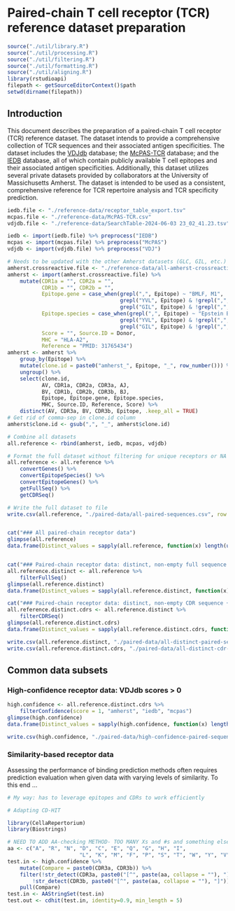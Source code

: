 

# Paired-chain T cell receptor (TCR) reference dataset preparation

```r
source("./util/library.R")
source("./util/processing.R")
source("./util/filtering.R")
source("./util/formatting.R")
source("./util/aligning.R")
library(rstudioapi)
filepath <- getSourceEditorContext()$path
setwd(dirname(filepath))
```

## Introduction

This document describes the preparation of a paired-chain T cell receptor (TCR) reference dataset. The dataset intends to provide a comprehensive collection of TCR sequences and their associated antigen specificities. The dataset includes the [VDJdb](https://vdjdb.cdr3.net/) database; the [McPAS-TCR](https://friedmanlab.weizmann.ac.il/McPAS-TCR/) database; and the [IEDB](https://www.iedb.org/) database, all of which contain publicly available T cell epitopes and their associated antigen specificities. Additionally, this dataset utilizes several private datasets provided by collaborators at the University of Massichusetts Amherst. The dataset is intended to be used as a consistent, comprehensive reference for TCR repertoire analysis and TCR specificity prediction.

``` r

iedb.file <- "./reference-data/receptor_table_export.tsv"
mcpas.file <- "./reference-data/McPAS-TCR.csv"
vdjdb.file <- "./reference-data/SearchTable-2024-06-03 23_02_41.23.tsv"

iedb <- import(iedb.file) %>% preprocess("IEDB")
mcpas <- import(mcpas.file) %>% preprocess("McPAS")
vdjdb <- import(vdjdb.file) %>% preprocess("VDJ")

# Needs to be updated with the other Amherst datasets (GLC, GIL, etc.)
amherst.crossreactive.file <- "./reference-data/all-amherst-crossreactive.csv"
amherst <- import(amherst.crossreactive.file) %>%
    mutate(CDR1a = "", CDR2a = "",
           CDR1b = "", CDR2b = "",
           Epitope.gene = case_when(grepl(",", Epitope) ~ "BMLF, M1",
                                    grepl("YVL", Epitope) & !grepl(",", Epitope) ~ "BMLF",
                                    grepl("GIL", Epitope) & !grepl(",", Epitope) ~ "M1"),
           Epitope.species = case_when(grepl(",", Epitope) ~ "Epstein Barr virus (EBV), Influenza A",
                                    grepl("YVL", Epitope) & !grepl(",", Epitope) ~ "Epstein Barr virus (EBV)",
                                    grepl("GIL", Epitope) & !grepl(",", Epitope) ~ "Influenza A"),
           Score = "", Source.ID = Donor,
           MHC = "HLA-A2",
           Reference = "PMID: 31765434") 
amherst <- amherst %>%
    group_by(Epitope) %>%
    mutate(clone.id = paste0("amherst_", Epitope, "_", row_number())) %>% 
    ungroup() %>% 
    select(clone.id, 
           AV, CDR1a, CDR2a, CDR3a, AJ,
           BV, CDR1b, CDR2b, CDR3b, BJ, 
           Epitope, Epitope.gene, Epitope.species,
           MHC, Source.ID, Reference, Score) %>% 
    distinct(AV, CDR3a, BV, CDR3b, Epitope, .keep_all = TRUE) 
# Get rid of comma-sep in clone.id column
amherst$clone.id <- gsub(",", "_", amherst$clone.id)

```

```r

# Combine all datasets
all.reference <- rbind(amherst, iedb, mcpas, vdjdb)

# Format the full dataset without filtering for unique receptors or NA values
all.reference <- all.reference %>%
    convertGenes() %>%
    convertEpitopeSpecies() %>%
    convertEpitopeGenes() %>%
    getFullSeq() %>%
    getCDRSeq() 

# Write the full dataset to file
write.csv(all.reference, "./paired-data/all-paired-sequences.csv", row.names = FALSE)


cat("### All paired-chain receptor data")
glimpse(all.reference)
data.frame(Distinct_values = sapply(all.reference, function(x) length(unique(x))))


cat("### Paired-chain receptor data: distinct, non-empty full sequence (alignment) + epitope binding pairs")
all.reference.distinct <- all.reference %>%
    filterFullSeq() 
glimpse(all.reference.distinct)
data.frame(Distinct_values = sapply(all.reference.distinct, function(x) length(unique(x))))

cat("### Paired-chain receptor data: distinct, non-empty CDR sequence + epitope binding pairs")
all.reference.distinct.cdrs <- all.reference.distinct %>%
    filterCDRSeq()
glimpse(all.reference.distinct.cdrs)
data.frame(Distinct_values = sapply(all.reference.distinct.cdrs, function(x) length(unique(x))))

write.csv(all.reference.distinct, "./paired-data/all-distinct-paired-sequences.csv", row.names = FALSE)
write.csv(all.reference.distinct.cdrs, "./paired-data/all-distinct-cdr-paired-sequences.csv", row.names = FALSE)

```

## Common data subsets 

### High-confidence receptor data: VDJdb scores > 0

```r

high.confidence <- all.reference.distinct.cdrs %>%
    filterConfidence(score = 1, "amherst", "iedb", "mcpas")
glimpse(high.confidence)
data.frame(Distinct_values = sapply(high.confidence, function(x) length(unique(x))))

write.csv(high.confidence, "./paired-data/high-confidence-paired-sequences.csv", row.names = FALSE)

```

### Similarity-based receptor data

Assessing the performance of binding prediction methods often requires prediction evaluation when given data with varying levels of similarity. To this end ...

```r

# My way: has to leverage epitopes and CDRs to work efficiently

# Adapting CD-HIT

library(CellaRepertorium)
library(Biostrings)

# NEED TO ADD AA-checking METHOD- TOO MANY Xs and #s and something else to run this strict method
aa <- c("A", "R", "N", "D", "C", "E", "Q", "G", "H", "I", 
                       "L", "K", "M", "F", "P", "S", "T", "W", "Y", "V")
test.in <- high.confidence %>% 
    mutate(Compare = paste0(CDR3a, CDR3b)) %>% 
    filter(!str_detect(CDR3a, paste0("[^", paste(aa, collapse = ""), "]")), 
        !str_detect(CDR3b, paste0("[^", paste(aa, collapse = ""), "]"))) %>%
    pull(Compare)
test.in <- AAStringSet(test.in)
test.out <- cdhit(test.in, identity=0.9, min_length = 5)


```